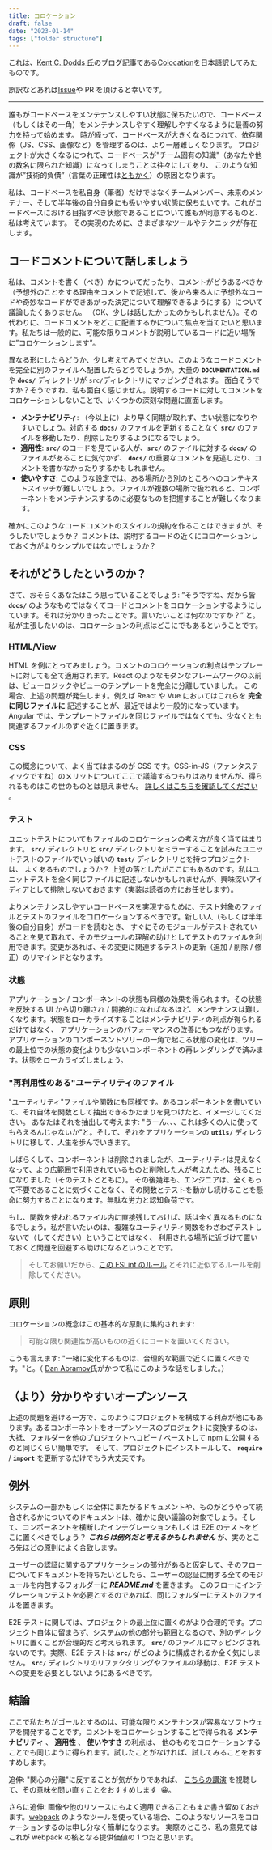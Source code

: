 ```yaml
---
title: コロケーション
draft: false
date: "2023-01-14"
tags: ["folder structure"]
---
```


これは、[Kent C. Dodds 氏](https://kentcdodds.com/)のブログ記事である[Colocation](https://kentcdodds.com/blog/colocation)を日本語訳してみたものです。

誤訳などあれば[Issue](https://github.com/makotot/makotot.dev/issues/new)や PR を頂けると幸いです。

---

誰もがコードベースをメンテナンスしやすい状態に保ちたいので、コードベース（もしくはその一角）をメンテナンスしやすく理解しやすくなるように最善の努力を持って始めます。
時が経って、コードベースが大きくなるにつれて、依存関係（JS、CSS、画像など）を管理するのは、より一層難しくなります。
プロジェクトが大きくなるにつれて、コードベースが"チーム固有の知識"（あなたや他の数名に限られた知識）になってしまうことは往々にしてあり、
このような知識が”技術的負債”（言葉の正確性は[ともかく](https://twitter.com/ryanflorence/status/747983065738153985)）の原因となります。

私は、コードベースを私自身（筆者）だけではなくチームメンバー、未来のメンテナー、そして半年後の自分自身にも扱いやすい状態に保ちたいです。これがコードベースにおける目指すべき状態であることについて誰もが同意するものと、私は考えています。
その実現のために、さまざまなツールやテクニックが存在します。

## コードコメントについて話しましょう

私は、コメントを書く（べき）かについてだったり、コメントがどうあるべきか（予想外のことをする理由をコメントで記述して、後から来る人に予想外なコードや奇妙なコードができあがった決定について理解できるようにする）について議論したくありません。
（OK、少しは話したかったのかもしれません）。その代わりに、コードコメントをどこに配置するかについて焦点を当てたいと思います。私たちは一般的に、可能な限りコメントが説明しているコードに近い場所に”コロケーションします”。

異なる形にしたらどうか、少し考えてみてください。このようなコードコメントを完全に別のファイルへ配置したらどうでしょうか。大量の **`DOCUMENTATION.md`** や **`docs/`** ディレクトリが `src/`ディレクトリにマッピングされます。
面白そうですか？そうですね、私も面白く感じません。説明するコードに対してコメントをコロケーションしないことで、いくつかの深刻な問題に直面します。

- **メンテナビリティ**: （今以上に）より早く同期が取れず、古い状態になりやすいでしょう。対応する **`docs/`** のファイルを更新することなく **`src/`** のファイルを移動したり、削除したりするようになるでしょう。
- **適用性**: **`src/`** のコードを見ている人が、**`src/`** のファイルに対する **`docs/`** のファイルがあることに気付かず、 **`docs/`** の重要なコメントを見逃したり、コメントを書かなかったりするかもしれません。
- **使いやすさ**: このような設定では、ある場所から別のところへのコンテキストスイッチが難しいでしょう。ファイルが複数の場所で扱われると、コンポーネントをメンテナンスするのに必要なものを把握することが難しくなります。

確かにこのようなコードコメントのスタイルの規約を作ることはできますが、そうしたいでしょうか？ コメントは、説明するコードの近くにコロケーションしておく方がよりシンプルではないでしょうか？

## それがどうしたというのか？

さて、おそらくあなたはこう思っていることでしょう: ”そうですね、だから皆 **`docs/`** のようなものではなくてコードとコメントをコロケーションするようにしています。それは分かりきったことです。言いたいことは何なのですか？” と。
私が主張したいのは、コロケーションの利点はどこにでもあるということです。

### HTML/View

HTML を例にとってみましょう。コメントのコロケーションの利点はテンプレートに対しても全て適用されます。React のようなモダンなフレームワークの以前は、ビューロジックやビューのテンプレートを完全に分離していました。
この場合、上述の問題が発生します。例えば React や Vue においてはこれらを **完全に同じファイルに** 記述することが、最近ではより一般的になっています。Angular では、テンプレートファイルを同じファイルではなくても、少なくとも関連するファイルのすぐ近くに置きます。

### CSS

この概念について、よく当てはまるのが CSS です。CSS-in-JS（ファンタスティックですね）のメリットについてここで議論するつもりはありませんが、得られるものはこの世のものとは思えません。
[詳しくはこちらを確認してください](https://medium.com/seek-blog/a-unified-styling-language-d0c208de2660) 。

### テスト

ユニットテストについてもファイルのコロケーションの考え方が良く当てはまります。 **`src/`** ディレクトリと **`src/`** ディレクトリをミラーすることを試みたユニットテストのファイルでいっぱいの **`test/`** ディレクトリとを持つプロジェクトは、
よくあるものでしょうか？ 上述の落とし穴がここにもあるのです。私はユニットテストを全く同じファイルに記述しないかもしれませんが、興味深いアイディアとして排除しないでおきます（実装は読者の方にお任せします）。

よりメンテナンスしやすいコードベースを実現するために、テスト対象のファイルとテストのファイルをコロケーションするべきです。新しい人（もしくは半年後の自分自身）がコードを読むとき、
すぐにそのモジュールがテストされていることを見て取れて、そのモジュールの理解の助けとしてテストのファイルを利用できます。変更があれば、その変更に関連するテストの更新（追加 / 削除 / 修正）のリマインドとなります。

### 状態

アプリケーション / コンポーネントの状態も同様の効果を得られます。その状態を反映する UI から切り離され / 間接的になればなるほど、メンテナンスは難しくなります。状態をローカライズすることはメンテナビリティの利点が得られるだけではなく、
アプリケーションのパフォーマンスの改善にもつながります。アプリケーションのコンポーネントツリーの一角で起こる状態の変化は、ツリーの最上位での状態の変化よりも少ないコンポーネントの再レンダリングで済みます。状態をローカライズしましょう。

### "再利用性のある"ユーティリティのファイル

"ユーティリティ"ファイルや関数にも同様です。あるコンポーネントを書いていて、それ自体を関数として抽出できるかたまりを見つけたと、イメージしてください。
あなたはそれを抽出して考えます: "うーん、、、これは多くの人に使ってもらえるんじゃないか"と。そして、それをアプリケーションの **`utils/`** ディレクトリに移して、人生を歩んでいきます。

しばらくして、コンポーネントは削除されましたが、ユーティリティは見えなくなって、より広範囲で利用されているものと削除した人が考えたため、残ることになりました（そのテストとともに）。
その後幾年も、エンジニアは、全くもって不要であることに気づくことなく、その関数とテストを動かし続けることを懸命に努力することになります。無駄な労力と認知負荷です。

もし、関数を使われるファイル内に直接残しておけば、話は全く異なるものになるでしょう。私が言いたいのは、複雑なユーティリティ関数をわざわざテストしないで（してください）ということではなく、
利用される場所に近づけて置いておくと問題を回避する助けになるということです。

> そしてお願いだから、[この ESLint のルール](https://github.com/jsx-eslint/eslint-plugin-react/blob/e6b4c33a1db4cc94c3e9223b09fb92b1dbddc00d/docs/rules/no-multi-comp.md) とそれに近似するルールを削除してください。

## 原則

コロケーションの概念はこの基本的な原則に集約されます:

> 可能な限り関連性が高いものの近くにコードを置いてください。

こうも言えます: "一緒に変化するものは、合理的な範囲で近くに置くべきです。"と。（ [Dan Abramov](https://twitter.com/dan_abramov)氏がかつて私にこのような話をしました。）

## （より）分かりやすいオープンソース

上述の問題を避ける一方で、このようにプロジェクトを構成する利点が他にもあります。あるコンポーネントをオープンソースのプロジェクトに変換するのは、大抵、フォルダーを他のプロジェクトへコピー / ペーストして npm に公開するのと同じくらい簡単です。
そして、プロジェクトにインストールして、 **`require`** / **`import`** を更新するだけでもう大丈夫です。

## 例外

システムの一部かもしくは全体にまたがるドキュメントや、ものがどうやって統合されるかについてのドキュメントは、確かに良い議論の対象でしょう。そして、コンポーネントを横断したインテグレーションもしくは E2E のテストをどこに置くべきでしょう？
**_これらは例外だと考えるかもしれません_** が、実のところ先ほどの原則によく合致します。

ユーザーの認証に関するアプリケーションの部分があると仮定して、そのフローについてドキュメントを持ちたいとしたら、ユーザーの認証に関する全てのモジュールを内包するフォルダーに **_README.md_** を置きます。
このフローにインテグレーションテストを必要とするのであれば、同じフォルダーにテストのファイルを置きます。

E2E テストに関しては、プロジェクトの最上位に置くのがより合理的です。プロジェクト自体に留まらず、システムの他の部分も範囲となるので、別のディレクトリに置くことが合理的だと考えられます。
**`src/`** のファイルにマッピングされないのです。実際、E2E テストは **`src/`** がどのように構成されるか全く気にしません。 **`src/`** ディレクトリのリファクタリングやファイルの移動は、E2E テストへの変更を必要としないようにあるべきです。

## 結論

ここで私たちがゴールとするのは、可能な限りメンテナンスが容易なソフトウェアを開発することです。コメントをコロケーションすることで得られる **メンテナビリティ** 、 **適用性** 、 **使いやすさ** の利点は、
他のものをコロケーションすることでも同じように得られます。試したことがなければ、試してみることをおすすめします。

追伸: "関心の分離"に反することが気がかりであれば、 [こちらの講演](https://youtu.be/x7cQ3mrcKaY) を視聴して、その意味を問い直すことをおすすめします  😀。

さらに追伸: 画像や他のリソースにもよく適用できることもまた書き留めておきます。[webpack](https://webpack.js.org/) のようなツールを使っている場合、このようなリソースをコロケーションするのは申し分なく簡単になります。
実際のところ、私の意見ではこれが webpack の核となる提供価値の 1 つだと思います。

